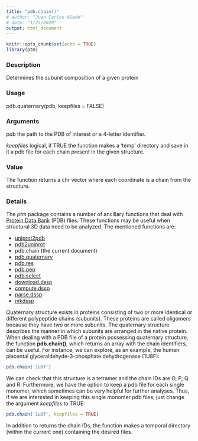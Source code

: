 ```yaml
---
title: "pdb.chain()"
# author: "Juan Carlos Aledo"
# date: "1/25/2020"
output: html_document
---
```


```r
knitr::opts_chunk$set(echo = TRUE)
library(ptm)
```

### Description
Determines the subunit composition of a given protein

### Usage
pdb.quaternary(pdb, keepfiles = FALSE)

### Arguments
_pdb_ the path to the PDB of interest or a 4-letter identifier.

_keepfiles_ logical, if TRUE the function makes a 'temp' directory and save in it a pdb file for each chain present in the given structure.

### Value
The function returns a chr vector where each coordinate is a chain from the structure.

### Details

The _ptm_ package contains a number of ancillary functions that deal with [Protein Data Bank](https://www.rcsb.org/) (PDB) files. These functions may be useful when structural 3D data need to be analyzed. The mentioned functions are:

* [uniprot2pdb](./uniprot2pdb)
* [pdb2uniprot](./pdb2uniprot)
* pdb.chain (the current document)
* [pdb.quaternary](./pdb.quaternary)
* [pdb.res](./pdb.res)
* [pdb.pep](./pdb.pep)
* [pdb.select](./pdb.select)
* [download.dssp](./download.dssp)
* [compute.dssp](./compute.dssp)
* [parse.dssp](./parse.dssp)
* [mkdssp](./mkdssp)

Quaternary structure exists in proteins consisting of two or more identical or different polypeptide chains (subunits). These proteins are called oligomers because they have two or more subunits. The quaternary structure describes the manner in which subunits are arranged in the native protein. When dealing with a PDB file of a protein possessing quaternary structure, the function **pdb.chain()**, which returns an array with the chain identifiers, can be useful. For instance, we can explore, as an example, the human placental glyceraldehyde-3-phosphate dehydrogenase (1U8F):

```r
pdb.chain('1u8f')
```
We can check that this structure is a tetramer and the chain IDs are O, P, Q and R. Furthermore, we have the option to keep a pdb file for each single monomer, which sometimes can be very helpful for further analyses. Thus, if we are interested in keeping this single monomer pdb files, just change the argument _keepfiles_ to TRUE:

```r
pdb.chain('1u8f', keepfiles = TRUE)
```
In addition to returns the chain IDs, the function makes a temporal directory (within the current one) containing the desired files.
